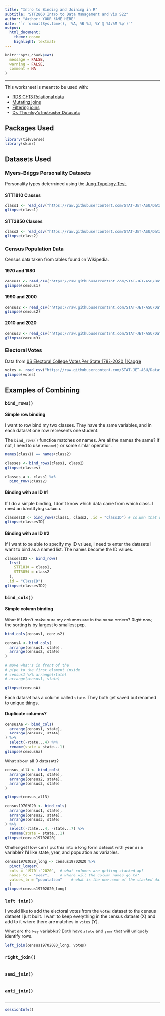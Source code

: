 ```yaml
---
title: "Intro to Binding and Joining in R"
subtitle: "STT2860 Intro to Data Management and Vis S22"
author: "Author: YOUR NAME HERE"
date: "`r format(Sys.time(), '%A, %B %d, %Y @ %I:%M %p')`"
output: 
  html_document: 
    theme: cosmo
    highlight: textmate
---
```


```r
knitr::opts_chunk$set(
  message = FALSE,
  warning = FALSE,
  comment = NA
)
```
<hr>

This worksheet is meant to be used with:

* [RDS CH13 Relational data](https://r4ds.had.co.nz/relational-data.html)
* [Mutating joins](https://dplyr.tidyverse.org/reference/mutate-joins.html)
* [Filtering joins](https://dplyr.tidyverse.org/reference/filter-joins.html)
* [Dr. Thomley's Instructor Datasets](https://github.com/STAT-JET-ASU/Datasets/tree/master/Instructor)

## Packages Used

```r
library(tidyverse)
library(skimr)
```

## Datasets Used

### Myers-Briggs Personality Datasets

Personality types determined using the [Jung Typology Test](https://www.humanmetrics.com/personality).

#### STT1810 Classes

```r
class1 <- read_csv("https://raw.githubusercontent.com/STAT-JET-ASU/Datasets/master/Instructor/personalitySTT1810.csv")
glimpse(class1)
```

#### STT3850 Classes

```r
class2 <- read_csv("https://raw.githubusercontent.com/STAT-JET-ASU/Datasets/master/Instructor/personalitySTT3850.csv")
glimpse(class2)
```

### Census Population Data

Census data taken from tables found on Wikipedia.

#### 1970 and 1980

```r
census1 <- read_csv("https://raw.githubusercontent.com/STAT-JET-ASU/Datasets/master/Instructor/census19701980.csv")
glimpse(census1)
```

#### 1990 and 2000

```r
census2 <- read_csv("https://raw.githubusercontent.com/STAT-JET-ASU/Datasets/master/Instructor/census19902000.csv")
glimpse(census2)
```

#### 2010 and 2020

```r
census3 <- read_csv("https://raw.githubusercontent.com/STAT-JET-ASU/Datasets/master/Instructor/census20102020.csv")
glimpse(census3)
```

### Electoral Votes

Data from [US Electoral College Votes Per State 1788-2020 | Kaggle](https://www.kaggle.com/datasets/daithibhard/us-electoral-college-votes-per-state-17882020)

```r
votes <- read_csv("https://raw.githubusercontent.com/STAT-JET-ASU/Datasets/master/Instructor/electoralvotes.csv")
glimpse(votes)
```

## Examples of Combining

### `bind_rows()`

#### Simple row binding

I want to row bind my two classes. They have the same variables, and in each dataset one row represents one student.

The `bind_rows()` function matches on names. Are all the names the same? If not, I need to use `rename()` or some simlar operation.

```r
names(class1) == names(class2)
```

```r
classes <- bind_rows(class1, class2)
glimpse(classes)
```

```r
classes_a <- class1 %>% 
  bind_rows(class2)
```

#### Binding with an ID #1

If I do a simple binding, I don't know which data came from which class. I need an identifying column.

```r
classesID <- bind_rows(class1, class2, .id = "ClassID") # column that numbers the datasets called ClassID
glimpse(classesID)
```

#### Binding with an ID #2

If I want to be able to specify my ID values, I need to enter the datasets I want to bind as a named list. The names become the ID values.

```r
classesID2 <- bind_rows(
  list(
    STT1810 = class1,
    STT3850 = class2
  ),
 .id = "ClassID")
glimpse(classesID2)
```

### `bind_cols()`

#### Simple column binding

What if I don't make sure my columns are in the same orders? Right now, the sorting is by largest to smallest pop.

```r
bind_cols(census1, census2)
```



```r
censusA <- bind_cols(
  arrange(census1, state),
  arrange(census2, state)
)

# move what's in front of the 
# pipe to the first element inside
# census1 %>% arrange(state)
# arrange(census1, state)

glimpse(censusA)
```

Each dataset has a column called `state`. They both get saved but renamed to unique things.

#### Duplicate columns?

```r
censusAa <- bind_cols(
  arrange(census1, state),
  arrange(census2, state)
) %>% 
  select(-state...4) %>% 
  rename(state = state...1)
glimpse(censusAa)
```

What about all 3 datasets?

```r
census_all3 <- bind_cols(
  arrange(census1, state),
  arrange(census2, state),
  arrange(census3, state)
)

glimpse(census_all3)
```

```r
census19702020 <- bind_cols(
  arrange(census1, state),
  arrange(census2, state),
  arrange(census3, state)
) %>% 
  select(-state...4, -state...7) %>% 
  rename(state = state...1)
glimpse(census19702020)
```

Challenge! How can I put this into a long form dataset with year as a variable? I'd like state, year, and population as variables.

```r
census19702020_long <- census19702020 %>% 
  pivot_longer(
  cols = `1970`:`2020`,  # what columns are getting stacked up?
  names_to = "year",     # where will the column names go to?
  values_to = "population"    # what is the new name of the stacked data
  )
glimpse(census19702020_long)
```

### `left_join()`

I would like to add the electoral votes from the `votes` dataset to the census dataset I just built. I want to keep everything in the census dataset (X) and add to it where there are matches in `votes` (Y).

What are the `key` variables? Both have `state` and `year` that will uniquely identify rows.

```r
left_join(census19702020_long, votes)
```

### `right_join()`

```r

```

### `semi_join()`

```r

```

### `anti_join()`

```r

```

<hr>
```r
sessionInfo()
```